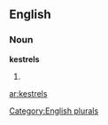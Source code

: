 ==English==

===Noun===
'''kestrels'''

# {{plural of|[[kestrel]]}}

[[Category:English plurals]]

[[ar:kestrels]]